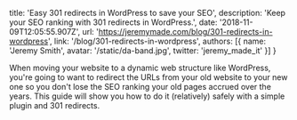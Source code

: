   title: 'Easy 301 redirects in WordPress to save your SEO',
  description: 'Keep your SEO ranking with 301 redirects in WordPress.',
  date: '2018-11-09T12:05:55.907Z',
  url: 'https://jeremymade.com/blog/301-redirects-in-wordpress',
  link: '/blog/301-redirects-in-wordpress',
  authors: [{
    name: 'Jeremy Smith',
    avatar: '/static/da-band.jpg',
    twitter: 'jeremy_made_it'
  }]
}

When moving your website to a dynamic web structure like WordPress, you're going to want to redirect the URLs from your old website to your new one so you don't lose the SEO ranking your old pages accrued over the years. This guide will show you how to do it (relatively) safely with a simple plugin and 301 redirects.
